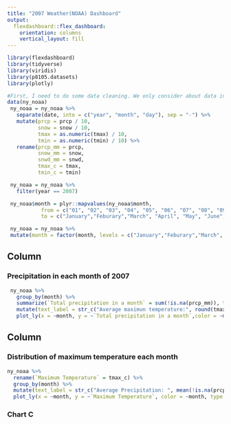```yaml
---
title: "2007 Weather(NOAA) Dashboard"
output: 
  flexdashboard::flex_dashboard:
    orientation: columns
    vertical_layout: fill
---
```


```r
library(flexdashboard)
library(tidyverse)
library(viridis)
library(p8105.datasets)
library(plotly)
```



```r
#First, I need to do some data cleaning. We only consider about data in 2007.
data(ny_noaa)
 ny_noaa = ny_noaa %>%
   separate(date, into = c("year", "month", "day"), sep = "-") %>%
   mutate(prcp = prcp / 10,
          snow = snow / 10,
          tmax = as.numeric(tmax) / 10,
          tmin = as.numeric(tmin) / 10) %>%
   rename(prcp_mm = prcp,
          snow_mm = snow,
          snwd_mm = snwd,
          tmax_c = tmax,
          tmin_c = tmin)

 ny_noaa = ny_noaa %>%
   filter(year == 2007)

 ny_noaa$month = plyr::mapvalues(ny_noaa$month,
           from = c("01", "02", "03", "04", "05", "06", "07", "08", "09", "10", "11", "12"),
           to = c("January","Feburary","March", "April", "May", "June", "July", "August", "September", "October", "November", "December"))

 ny_noaa = ny_noaa %>%
 mutate(month = factor(month, levels = c("January","Feburary","March", "April", "May", "June", "July", "August", "September", "October", "November", "December")))
```


Column {data-width=650}
-----------------------------------------------------------------------

### Precipitation in each month of 2007

```r
 ny_noaa %>% 
   group_by(month) %>% 
   summarize(`Total precipitation in a month` = sum(!is.na(prcp_mm)), tmax_month = mean(!is.na(tmax_c)), tmin_month = mean(!is.na(tmin_c))) %>%
   mutate(text_label = str_c("Average maximun temperature:", round(tmax_month, 2) , "°C",  '\nAverage maximun temperature:', round(tmin_month, 2) , "°C")) %>%
   plot_ly(x = ~month, y = ~`Total precipitation in a month`,color = ~month, type = "bar", text = ~text_label)
```

Column {data-width=350}
-----------------------------------------------------------------------

### Distribution of maximum temperature each month

```r
ny_noaa %>% 
  rename(`Maximum Temperature` = tmax_c) %>% 
  group_by(month) %>% 
  mutate(text_label = str_c("Average Precipitation: ", mean(!is.na(prcp_mm)), "mm")) %>% 
  plot_ly(x = ~month, y = ~`Maximum Temperature`, color = ~month, type = "box", text = ~text_label)

```

### Chart C

```r

```
